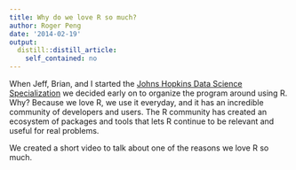 ```yaml
---
title: Why do we love R so much?
author: Roger Peng
date: '2014-02-19'
output:
  distill::distill_article:
    self_contained: no
---
```


When Jeff, Brian, and I started the [Johns Hopkins Data Science Specialization](http://jhudatascience.org) we decided early on to organize the program around using R. Why? Because we love R, we use it everyday, and it has an incredible community of developers and users. The R community has created an ecosystem of packages and tools that lets R continue to be relevant and useful for real problems.

We created a short video to talk about one of the reasons we love R so much.
